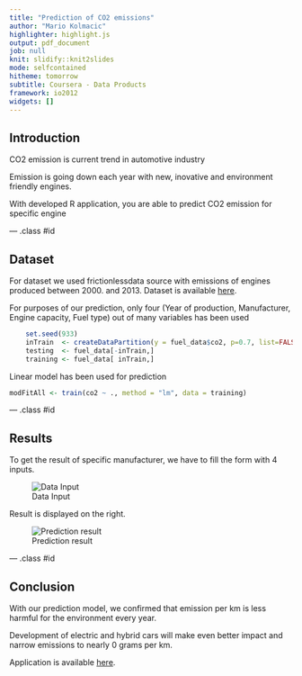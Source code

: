 ```yaml
---
title: "Prediction of CO2 emissions"
author: "Mario Kolmacic"
highlighter: highlight.js
output: pdf_document
job: null
knit: slidify::knit2slides
mode: selfcontained
hitheme: tomorrow
subtitle: Coursera - Data Products
framework: io2012
widgets: []
---
```


## Introduction


CO2 emission is current trend in automotive industry

Emission is going down each year with new, inovative and environment friendly engines.

With developed R application, you are able to predict CO2 emission for specific engine

--- .class #id

## Dataset

For dataset we used frictionlessdata source with emissions of engines produced between 2000. and 2013. Dataset is available [here](http://data.okfn.org/data/amercader/car-fuel-and-emissions).

For purposes of our prediction, only four (Year of production, Manufacturer, Engine capacity, Fuel type) out of many variables has been used
```r
    set.seed(933)
    inTrain  <- createDataPartition(y = fuel_data$co2, p=0.7, list=FALSE)
    testing  <- fuel_data[-inTrain,]
    training <- fuel_data[ inTrain,]
```

Linear model has been used for prediction
```r
modFitAll <- train(co2 ~ ., method = "lm", data = training)
```

--- .class #id

## Results

To get the result of specific manufacturer, we have to fill the form with 4 inputs.

![Data Input](/Capture1.png)

Result is displayed on the right.

![Prediction result](/Capture2.png)

--- .class #id

## Conclusion

With our prediction model, we confirmed that emission per km is less harmful for the environment every year.

Development of electric and hybrid cars will make even better impact and narrow emissions to nearly 0 grams per km.

Application is available [here](https://markolmac.shinyapps.io/data_products_project/).
